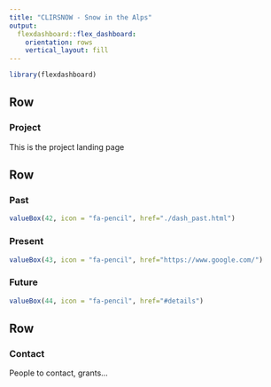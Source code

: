 ```yaml
---
title: "CLIRSNOW - Snow in the Alps"
output: 
  flexdashboard::flex_dashboard:
    orientation: rows
    vertical_layout: fill
---
```


```r
library(flexdashboard)
```

Row
-----------------------------------------------------------------------

### Project
This is the project landing page


Row
-----------------------------------------------------------------------

### Past

```r
valueBox(42, icon = "fa-pencil", href="./dash_past.html")
```



### Present

```r
valueBox(43, icon = "fa-pencil", href="https://www.google.com/")
```



### Future

```r
valueBox(44, icon = "fa-pencil", href="#details")
```


Row
-----------------------------------------------------------------------

### Contact
People to contact, grants...
